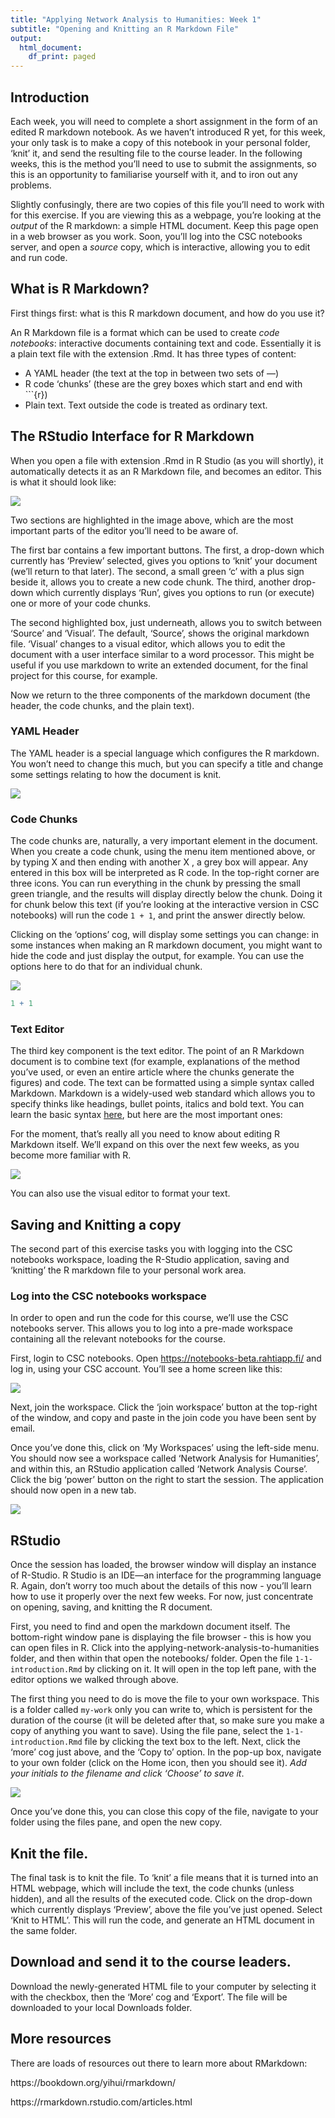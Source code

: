 ```yaml
---
title: "Applying Network Analysis to Humanities: Week 1"
subtitle: "Opening and Knitting an R Markdown File"
output:
  html_document:
    df_print: paged
---
```


## Introduction  

Each week, you will need to complete a short assignment in the form of an edited R markdown notebook. As we haven't introduced R yet, for this week, your only task is to make a copy of this notebook in your personal folder, 'knit' it, and send the resulting file to the course leader. In the following weeks, this is the method you'll need to use to submit the assignments, so this is an opportunity to familiarise yourself with it, and to iron out any problems.

Slightly confusingly, there are two copies of this file you'll need to work with for this exercise. If you are viewing this as a webpage, you're looking at the *output* of the R markdown: a simple HTML document. Keep this page open in a web browser as you work. Soon, you'll log into the CSC notebooks server, and open a *source* copy, which is interactive, allowing you to edit and run code.

## What is R Markdown?

First things first: what is this R markdown document, and how do you use it?

An R Markdown file is a format which can be used to create *code notebooks*: interactive documents containing text and code. Essentially it is a plain text file with the extension .Rmd. It has three types of content:

-   A YAML header (the text at the top in between two sets of ---)
-   R code 'chunks' (these are the grey boxes which start and end with \`\`\`{r})
-   Plain text. Text outside the code is treated as ordinary text.

## The RStudio Interface for R Markdown

When you open a file with extension .Rmd in R Studio (as you will shortly), it automatically detects it as an R Markdown file, and becomes an editor. This is what it should look like:

![](images/Screenshot%202022-09-26%20at%2014.31.45.png)

Two sections are highlighted in the image above, which are the most important parts of the editor you'll need to be aware of.

The first bar contains a few important buttons. The first, a drop-down which currently has 'Preview' selected, gives you options to 'knit' your document (we'll return to that later). The second, a small green 'c' with a plus sign beside it, allows you to create a new code chunk. The third, another drop-down which currently displays 'Run', gives you options to run (or execute) one or more of your code chunks.

The second highlighted box, just underneath, allows you to switch between 'Source' and 'Visual'. The default, 'Source', shows the original markdown file. 'Visual' changes to a visual editor, which allows you to edit the document with a user interface similar to a word processor. This might be useful if you use markdown to write an extended document, for the final project for this course, for example.

Now we return to the three components of the markdown document (the header, the code chunks, and the plain text).

### YAML Header

The YAML header is a special language which configures the R markdown. You won't need to change this much, but you can specify a title and change some settings relating to how the document is knit.

![](images/Screenshot%202022-09-26%20at%2015.02.40.png)

### Code Chunks

The code chunks are, naturally, a very important element in the document. When you create a code chunk, using the menu item mentioned above, or by typing X and then ending with another X , a grey box will appear. Any entered in this box will be interpreted as R code. In the top-right corner are three icons. You can run everything in the chunk by pressing the small green triangle, and the results will display directly below the chunk. Doing it for chunk below this text (if you're looking at the interactive version in CSC notebooks) will run the code `1 + 1`, and print the answer directly below.

Clicking on the 'options' cog, will display some settings you can change: in some instances when making an R markdown document, you might want to hide the code and just display the output, for example. You can use the options here to do that for an individual chunk.

![](images/Screenshot%202022-09-26%20at%2015.03.23.png)

```r
1 + 1
```

### Text Editor

The third key component is the text editor. The point of an R Markdown document is to combine text (for example, explanations of the method you've used, or even an entire article where the chunks generate the figures) and code. The text can be formatted using a simple syntax called Markdown. Markdown is a widely-used web standard which allows you to specify thinks like headings, bullet points, italics and bold text. You can learn the basic syntax [here](https://rmarkdown.rstudio.com/authoring_basics.html), but here are the most important ones:

For the moment, that's really all you need to know about editing R Markdown itself. We'll expand on this over the next few weeks, as you become more familiar with R.

![](images/Screenshot%202022-09-26%20at%2015.13.02.png)

You can also use the visual editor to format your text.

## Saving and Knitting a copy

The second part of this exercise tasks you with logging into the CSC notebooks workspace, loading the R-Studio application, saving and 'knitting' the R markdown file to your personal work area.

### Log into the CSC notebooks workspace

In order to open and run the code for this course, we'll use the CSC notebooks server. This allows you to log into a pre-made workspace containing all the relevant notebooks for the course.

First, login to CSC notebooks. Open <https://notebooks-beta.rahtiapp.fi/> and log in, using your CSC account. You'll see a home screen like this:

![](images/Screenshot%202022-09-26%20at%2015.16.49.png)

Next, join the workspace. Click the 'join workspace' button at the top-right of the window, and copy and paste in the join code you have been sent by email.

Once you've done this, click on 'My Workspaces' using the left-side menu. You should now see a workspace called 'Network Analysis for Humanities', and within this, an RStudio application called 'Network Analysis Course'. Click the big 'power' button on the right to start the session. The application should now open in a new tab.

![](images/Screenshot%202022-09-26%20at%2015.20.30.png)

## RStudio

Once the session has loaded, the browser window will display an instance of R-Studio. R Studio is an IDE---an interface for the programming language R. Again, don't worry too much about the details of this now - you'll learn how to use it properly over the next few weeks. For now, just concentrate on opening, saving, and knitting the R document.

First, you need to find and open the markdown document itself. The bottom-right window pane is displaying the file browser - this is how you can open files in R. Click into the applying-network-analysis-to-humanities folder, and then within that open the notebooks/ folder. Open the file `1-1-introduction.Rmd` by clicking on it. It will open in the top left pane, with the editor options we walked through above.

The first thing you need to do is move the file to your own workspace. This is a folder called `my-work` only you can write to, which is persistent for the duration of the course (it will be deleted after that, so make sure you make a copy of anything you want to save). Using the file pane, select the `1-1-introduction.Rmd` file by clicking the text box to the left. Next, click the 'more' cog just above, and the 'Copy to' option. In the pop-up box, navigate to your own folder (click on the Home icon, then you should see it). *Add your initials to the filename and click 'Choose' to save it*. 

![](images/Screenshot%202022-09-26%20at%2015.31.48.png)

Once you've done this, you can close this copy of the file, navigate to your folder using the files pane, and open the new copy. 

## Knit the file. 

The final task is to knit the file. To 'knit' a file means that it is turned into an HTML webpage, which will include the text, the code chunks (unless hidden), and all the results of the executed code. Click on the drop-down which currently displays 'Preview', above the file you've just opened. Select 'Knit to HTML'. This will run the code, and generate an HTML document in the same folder. 

## Download and send it to the course leaders. 

Download the newly-generated HTML file to your computer by selecting it with the checkbox, then the 'More' cog and 'Export'. The file will be downloaded to your local Downloads folder. 

## More resources

There are loads of resources out there to learn more about RMarkdown:

https://bookdown.org/yihui/rmarkdown/ 

https://rmarkdown.rstudio.com/articles.html  


